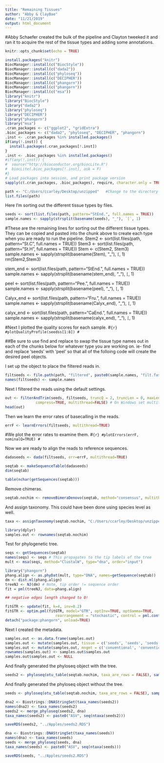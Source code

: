 ```yaml
---
title: "Remaining Tissues"
author: "Abby & ClayBae"
date: "11/21/2019"
output: html_document
---
```

  
#Abby Schaefer created the bulk of the pipeline and Clayton tweeked it and ran it to acquire the rest of the tissue types and adding some annotations. 

  ```r
knitr::opts_chunk$set(echo = TRUE)
```
```r
install.packages("knitr")
BiocManager::install(c("BiocStyle"))
BiocManager::install(c("dada2"))
BiocManager::install(c("phyloseq"))
BiocManager::install(c("DECIPHER"))
BiocManager::install(c("phangorn"))
BiocManager::install(c("phangorn"))
BiocManager::install(c("msa"))
library("knitr")
library("BiocStyle")
library("dada2")
library("phyloseq")
library("DECIPHER")
library("phangorn")
library("msa")
.cran_packages <- c("ggplot2", "gridExtra")
.bioc_packages <- c("dada2", "phyloseq", "DECIPHER", "phangorn")
.inst <- .cran_packages %in% installed.packages()
if(any(!.inst)) {
  install.packages(.cran_packages[!.inst])
}
.inst <- .bioc_packages %in% installed.packages()
#if(any(!.inst)) {
#  source("http://bioconductor.org/biocLite.R")
#  biocLite(.bioc_packages[!.inst], ask = F)
#}
# Load packages into session, and print package version
sapply(c(.cran_packages, .bioc_packages), require, character.only = TRUE)
```


```r
path <- "C:/Users/ccarley/Desktop/unzipped"   #Change to the directory where the fastq files are after unzipping
list.files(path)
```


Here I'm sorting out the different tissue types by files. 
```r
seeds <- sort(list.files(path, pattern="StEnd.", full.names = TRUE))
sample.names <- sapply(strsplit(basename(seeds), "_"), `[`, 1)
```

#These are the remaining lines for sorting out the different tissue types. They can be copied and pasted into the chunk above to create each type when you are ready to run the pipeline. 
Stem2 <- sort(list.files(path, pattern="St.C",
full.names = TRUE))
Stem3 <- sort(list.files(path, pattern="St.H",
full.names = TRUE))
Stem <- c(Stem2, Stem3)
sample.names <- sapply(strsplit(basename(Stem), "_"), `[`, 1)
rm(Stem2,Stem3)

stem_end <- sort(list.files(path, pattern="StEnd.", full.names = TRUE))
sample.names <- sapply(strsplit(basename(stem_end), "_"), `[`, 1)

peel <- sort(list.files(path, pattern="Pee.", full.names = TRUE))
sample.names <- sapply(strsplit(basename(peel), "_"), `[`, 1)

Calyx_end <- sort(list.files(path, pattern="Fru.", full.names = TRUE))
sample.names <- sapply(strsplit(basename(Calyx_end), "_"), `[`, 1)

calyx_end <- sort(list.files(path, pattern="CaEnd.", full.names = TRUE))
sample.names <- sapply(strsplit(basename(calyx_end), "_"), `[`, 1)


#Next I plotted the quality scores for each sample.
#```{r}
#plotQualityProfile(seedss[1:8])
#```

##Be sure to use find and replace to swap the tissue type names out in each of the chunks below for whatever type you are working on. ie- find and replace 'seeds' with 'peel' so that all of the folloing code will create the desired peel objects. 

I set up the object to place the filtered reads in.
```r
filtseeds <- file.path(path, "filtered", paste0(sample.names, "filt.fastq"))
names(filtseeds) <- sample.names
```

Next I filtered the reads using the default settings.
```r
out <- filterAndTrim(seeds, filtseeds, truncQ = 2, truncLen = 0, maxLen = Inf, rm.phix=TRUE,
              compress=TRUE, multithread=FALSE) # On Windows set multithread=FALSE
head(out)
```

Then we learn the error rates of basecalling in the reads.
```r
errF <- learnErrors(filtseeds, multithread=TRUE)
```

#We plot the error rates to examine them.
#```{r}
#plotErrors(errF, nominalQ=TRUE)
#```

Now we are ready to align the reads to reference sequences.
```r
dadaseeds <- dada(filtseeds, err=errF, multithread=TRUE)
```

```r
seqtab <- makeSequenceTable(dadaseeds)
dim(seqtab)
```
```r
table(nchar(getSequences(seqtab)))
```

Remove chimeras.
```r
seqtab.nochim <- removeBimeraDenovo(seqtab, method="consensus", multithread=FALSE, verbose=TRUE)
```

And assign taxonomy. This could have been done using species level as well.
```r
taxa <- assignTaxonomy(seqtab.nochim, "C:/Users/ccarley/Desktop/unzipped/silva_nr_v132_train_set.fa.gz", multithread=TRUE)
```

```r
library(dplyr)
samples.out <- rownames(seqtab.nochim)
```


Test for phylogenetic tree.
```r
seqs <- getSequences(seqtab)
names(seqs) <- seqs # This propagates to the tip labels of the tree
mult <- msa(seqs, method="ClustalW", type="dna", order="input")
```



```r
library("phangorn")
phang.align <- as.phyDat(mult, type="DNA", names=getSequence(seqtab))
dm <- dist.ml(phang.align)
treeNJ <- NJ(dm) # Note, tip order != sequence order
fit = pml(treeNJ, data=phang.align)

## negative edges length changed to 0!

fitGTR <- update(fit, k=4, inv=0.2)
fitGTR <- optim.pml(fitGTR, model="GTR", optInv=TRUE, optGamma=TRUE,
                       rearrangement = "stochastic", control = pml.control(trace = 0))
detach("package:phangorn", unload=TRUE)
```

Next I created the metadata.
```r
samples.out <- as.data.frame(samples.out)
samples.out <- mutate(samples.out, tissue = c('seeds', 'seeds', 'seeds', 'seeds', 'seeds', 'seeds', 'seeds', 'seeds'))
samples.out <- mutate(samples.out, mngmt = c('conventional', 'conventional', 'conventional', 'conventional', 'organic', 'organic', 'organic', 'organic'))
rownames(samples.out) <- samples.out$samples.out
samples.out$samples.out <- NULL
```

And finally generated the phyloseq object with the tree.
```r
seeds2 <- phyloseq(otu_table(seqtab.nochim, taxa_are_rows = FALSE), sample_data(samples.out), tax_table(taxa), phy_tree(fitGTR$tree))
```
And finally generated the phyloseq object without the tree.
```r
seeds <- phyloseq(otu_table(seqtab.nochim, taxa_are_rows = FALSE), sample_data(samples.out), tax_table(taxa))
```

```r
dna2 <- Biostrings::DNAStringSet(taxa_names(seeds2))
names(dna2) <- taxa_names(seeds2)
seeds2 <- merge_phyloseq(seeds2, dna)
taxa_names(seeds2) <- paste0("ASV", seq(ntaxa(seeds2)))
```

```r
saveRDS(seeds2, "../Apples/seeds2.RDS")
```

```r
dna <- Biostrings::DNAStringSet(taxa_names(seeds))
names(dna) <- taxa_names(seeds)
seeds <- merge_phyloseq(seeds, dna)
taxa_names(seeds) <- paste0("ASV", seq(ntaxa(seeds)))
```

```r
saveRDS(seeds, "../Apples/seeds2.RDS")
```
